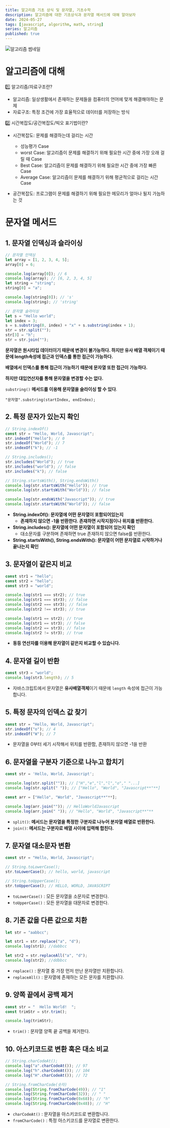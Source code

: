 ```yaml
---
title: 알고리즘 기초 상식 및 문자열, 기초수학
description: 알고리즘에 대한 기초상식과 문자열 메서드에 대해 알아보자
date: 2024-05-27
tags: [javascript, algorithm, math, string]
series: 알고리즘
published: true
---
```


![알고리즘 썸네일](https://raw.githubusercontent.com/thdtjdgml415/next-blog/main/assets/img/algorithm/algorithm.webp)

# 알고리즘에 대해

<aside>
1️⃣ 알고리즘/자료구조란?

</aside>

- 알고리즘: 일상생활에서 존재하는 문제들을 컴퓨터의 언어에 맞게 해결해야하는 문제
- 자료구조: 특정 조건에 가장 효율적으로 데이터를 저장하는 방식

<aside>
2️⃣ 시간복잡도/공간복잡도/빅오 표기법이란?

</aside>

- 시간복잡도: 문제를 해결하는데 걸리는 시간

  - 성능평가 Case
  - worst Case: 알고리즘이 문제를 해결하기 위해 필요한 시간 중에 가장 오래 걸릴 때 Case
  - Best Case: 알고리즘이 문제를 해결하기 위해 필요한 시간 중에 가장 빠른 Case
  - Average Case: 알고리즘이 문제를 해결하기 위해 평균적으로 걸리는 시간 Case

- 공간복잡도: 프로그램이 문제를 해결하기 위해 필요한 메모리가 얼마나 될지 가늠하는 것

# 문자열 메서드

## 1. 문자열 인덱싱과 슬라이싱

```jsx
// 문자열 인덱싱
let array = [1, 2, 3, 4, 5];
array[0] = 6;

console.log(array[0]); // 6
console.log(array); // [6, 2, 3, 4, 5]
let string = "string";
string[0] = "a";

console.log(string[0]); // 's'
console.log(string); // 'string'

// 문자열 슬라이싱
let s = "Hello world";
let index = 3;
s = s.substring(0, index) + "x" + s.substring(index + 1);
str = str.split("");
str[3] = "h";
str = str.join("");
```

**문자열은 원시타입 데이터이기 때문에 변경이 불가능하다. 하지만 유사 배열 객체이기 때문에 length속성에 접근과 인덱스를 통한 접근이 가능하다.**

**배열에서 인덱스를 통해 접근이 가능하기 때문에 문자열 또한 접근이 가능하다.**

**하지만 대입연산자를 통해 문자열을 변경할 수는 없다.**

`substring()` **메서드를 이용해 문자열을 슬라이싱 할 수 있다**.

`"문자열".substring(startIndex, endIndex);`

## 2. 특정 문자가 있는지 확인

```jsx
// String.indexOf()
const str = "Hello, World, Javascript";
str.indexOf("Hello"); // 0
str.indexOf("World"); // 7
str.indexOf("k"); // -1

// String.includes();
str.includes("World"); // true
str.includes("world"); // false
str.includes("k"); // false

// String.startsWith(), String.endsWith()
console.log(str.startsWith("Hello")); // true
console.log(str.startsWith("World")); // false

console.log(str.endsWith("Javascript")); // true
console.log(str.startsWith("World")); // false
```

- **String.indexOf(): 문자열에 어떤 문자열이 포함되어있는지**
  - **존재하지 않으면 -1을 반환한다. 존재하면 시작지점이나 위치를 반환한다.**
- **String.includes(): 문자열에 어떤 문자열이 포함되어 있는지 확인**
  - 대소문자를 구분하며 존재하면 true 존재하지 않으면 false를 반환한다.
- **String.startsWith(), String.endsWith(): 문자열이 어떤 문자열로 시작하거나 끝나는지 확인**

## 3. 문자열이 같은지 비교

```jsx
const str1 = "hello";
const str2 = "hello";
const str3 = "world";

console.log(str1 === str2); // true
console.log(str1 === str3); // false
console.log(str2 === str3); // false
console.log(str2 !== str3); // true

console.log(str1 == str2); // true
console.log(str1 == str3); // false
console.log(str2 == str3); // false
console.log(str2 != str3); // true
```

- **동등 연산자를 이용해 문자열이 같은지 비교할 수 있습니다.**

## 4. 문자열 길이 반환

```jsx
const str3 = "world";
console.log(str3.length); // 5
```

- 자바스크립트에서 문자열은 **유사배열객체**이기 때문에 `length` 속성에 접근이 가능합니다.

## 5. 특정 문자의 인덱스 값 찾기

```jsx
const str = "Hello, World, Javascript";
str.indexOf("o"); // 4
str.indexOf("W"); // 7
```

- 문자열을 0부터 세기 시작해서 위치를 반환함, 존재하지 않으면 -1을 반환

## 6. 문자열을 구분자 기준으로 나누고 합치기

```jsx
const str = 'Hello, World, Javascript';

console.log(str.split("")); // ["H","e","l","l","o"," "...]
console.log(str.split(" ")); // ["Hello", "World", "Javascript**"**]

const arr = ["Hello", "World", "Javascript**"**];

console.log(arr.join("")); // HelloWorldJavascript
console.log(arr.join(" ")); // "Hello", "World", "Javascript**"**
```

- `split()`: **메서드는 문자열을 특정한 구분자로 나누어 분자열 배열로 반환한다.**
- `join()`: **메서드는 구분자로 배열 사이에 입력해 합친다.**

## 7. 문자열 대소문자 변환

```jsx
const str = "Hello, World, Javascript";

// String.toLowerCase();
str.toLowerCase(); // hello, world, javascript

// String.toUpperCase();
str.toUpperCase(); // HELLO, WORLD, JAVASCRIPT
```

- `toLowerCase()` : 모든 문자열을 소문자로 변경한다.
- `toUpperCase()` : 모든 문자열을 대문자로 변경한다.

## 8. 기존 값을 다른 값으로 치환

```jsx
let str = "aabbcc";

let str1 = str.replace("a", "d");
console.log(str1); //dabbcc

let str2 = str.replaceAll("a", "d");
console.log(str2); //ddbbcc
```

- `replace()` : 문자열 중 가장 먼저 만난 문자열만 치환합니다.
- `replaceAll()` : 문자열에 존재하는 모든 문자를 치환합니다.

## 9. 양쪽 끝에서 공백 제거

```jsx
const str = "  Hello World!  ";
const trimStr = str.trim();

console.log(trimStr);
```

- `trim()` : 문자열 양쪽 끝 공백을 제거한다.

## 10. 아스키코드로 변환 혹은 대소 비교

```jsx
// String.charCodeAt();
console.log("a".charCodeAt()); // 97
console.log("h".charCodeAt()); // 104
console.log("H".charCodeAt()); // 72

// String.fromCharCode(숫자)
console.log(String.fromCharCode(49)); // "1"
console.log(String.fromCharCode(32)); // " "
console.log(String.fromCharCode(0x68)); // "h"
console.log(String.fromCharCode(0x48)); // "H"
```

- `charCodeAt()` : 문자열을 아스키코드로 변환합니다.
- `fromCharCode()` : 특정 아스키코드를 문자열로 변환한다.
